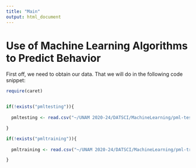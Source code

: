 ```yaml
---
title: "Main"
output: html_document
---
```


# Use of Machine Learning Algorithms to Predict Behavior

First off, we need to obtain our data. That we will do in the following code snippet:

```r

require(caret)


if(!exists("pmltesting")){
  
  pmltesting <- read.csv("~/UNAM 2020-24/DATSCI/MachineLearning/pml-testing.csv")

}

if(!exists("pmltraining")){
  
  pmltraining <- read.csv("~/UNAM 2020-24/DATSCI/MachineLearning/pml-training.csv")

}
```



```r

```



```r

```


